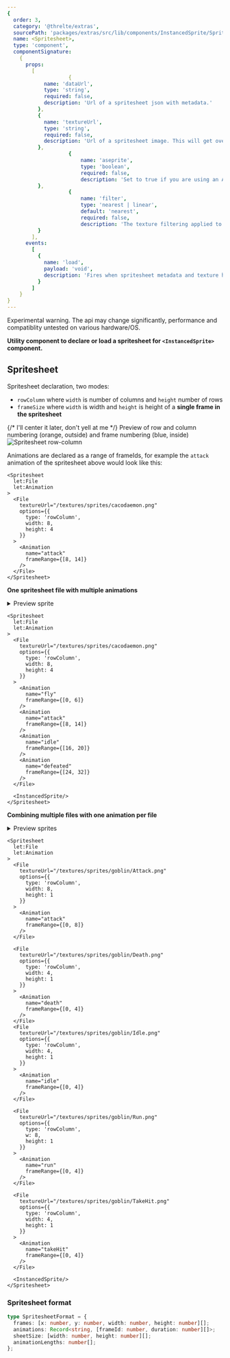 ```yaml
---
{
  order: 3,
  category: '@threlte/extras',
  sourcePath: 'packages/extras/src/lib/components/InstancedSprite/Spritesheet.svelte',
  name: <Spritesheet>,
  type: 'component',
  componentSignature:
    {
      props:
        [
					{
            name: 'dataUrl',
            type: 'string',
            required: false,
            description: 'Url of a spritesheet json with metadata.'
          },
          {
            name: 'textureUrl',
            type: 'string',
            required: false,
            description: 'Url of a spritesheet image. This will get overwritten if you declare spritesheet meta with help of <File/> and <Animation/> child components.'
          },
					{
						name: 'aseprite',
						type: 'boolean',
						required: false,
						description: 'Set to true if you are using an Aseprite .json file in dataUrl.'
          },
					{
						name: 'filter',
						type: 'nearest | linear',
						default: 'nearest',
						required: false,
						description: 'The texture filtering applied to the spritesheet.'
          }
        ],
      events:
        [
          {
            name: 'load',
            payload: 'void',
            description: 'Fires when spritesheet metadata and texture have been fully created or loaded.'
          }
        ]
    }
}
---
```


<Tip type="experimental">Experimental warning. The api may change significantly, performance and compatiblity untested on various hardware/OS.</Tip>

**Utility component to declare or load a spritesheet for `<InstancedSprite>` component.**

## Spritesheet

Spritesheet declaration, two modes:
- `rowColumn` where `width` is number of columns and `height` number of rows
- `frameSize` where `width` is width and `height` is height of a **single frame in the spritesheet**

{/* I'll center it later, don't yell at me */}
Preview of row and column numbering (orange, outside) and frame numbering (blue, inside)
![Spritesheet row-column](/images/docs/extras/instanced-sprite/spritesheet-rowcol.png)

Animations are declared as a range of frameIds, for example the `attack` animation of the spritesheet above would look like this:
```svelte
<Spritesheet
  let:File
  let:Animation
>
  <File
    textureUrl="/textures/sprites/cacodaemon.png"
    options={{
      type: 'rowColumn',
      width: 8,
      height: 4
    }}
  >
    <Animation
      name="attack"
      frameRange={[8, 14]}
    />
  </File>
</Spritesheet>
```

**One spritesheet file with multiple animations**
<details>
	<summary>Preview sprite</summary>
	*cacodaemon.png*
	![Multi image spritesheet](/textures/sprites/cacodaemon.png)
</details>

```svelte
<Spritesheet
  let:File
  let:Animation
>
  <File
    textureUrl="/textures/sprites/cacodaemon.png"
    options={{
      type: 'rowColumn',
      width: 8,
      height: 4
    }}
  >
    <Animation
      name="fly"
      frameRange={[0, 6]}
    />
    <Animation
      name="attack"
      frameRange={[8, 14]}
    />
    <Animation
      name="idle"
      frameRange={[16, 20]}
    />
    <Animation
      name="defeated"
      frameRange={[24, 32]}
    />
  </File>

  <InstancedSprite/>
</Spritesheet>

```

**Combining multiple files with one animation per file**
<details>
	<summary>Preview sprites</summary>
	*Attack.png*
	![Goblin Attack sprite](/textures/sprites/goblin/Attack.png)
	*Idle.png*
	![Goblin Idle sprite](/textures/sprites/goblin/Idle.png)
	*Run.png*
	![Goblin Run sprite](/textures/sprites/goblin/Run.png)
	*TakeHit.png*
	![Goblin TakeHit sprite](/textures/sprites/goblin/TakeHit.png)
</details>


```svelte
<Spritesheet
  let:File
  let:Animation
>
  <File
    textureUrl="/textures/sprites/goblin/Attack.png"
    options={{
      type: 'rowColumn',
      width: 8,
      height: 1
    }}
  >
    <Animation
      name="attack"
      frameRange={[0, 8]}
    />
  </File>

  <File
    textureUrl="/textures/sprites/goblin/Death.png"
    options={{
      type: 'rowColumn',
      width: 4,
      height: 1
    }}
  >
    <Animation
      name="death"
      frameRange={[0, 4]}
    />
  </File>
  <File
    textureUrl="/textures/sprites/goblin/Idle.png"
    options={{
      type: 'rowColumn',
      width: 4,
      height: 1
    }}
  >
    <Animation
      name="idle"
      frameRange={[0, 4]}
    />
  </File>

  <File
    textureUrl="/textures/sprites/goblin/Run.png"
    options={{
      type: 'rowColumn',
      w: 8,
      height: 1
    }}
  >
    <Animation
      name="run"
      frameRange={[0, 4]}
    />
  </File>

  <File
    textureUrl="/textures/sprites/goblin/TakeHit.png"
    options={{
      type: 'rowColumn',
      width: 4,
      height: 1
    }}
  >
    <Animation
      name="takeHit"
      frameRange={[0, 4]}
    />
  </File>

  <InstancedSprite/>
</Spritesheet>
```

### Spritesheet format

```ts
type SpritesheetFormat = {
  frames: [x: number, y: number, width: number, height: number][];
  animations: Record<string, [frameId: number, duration: number][]>;
  sheetSize: [width: number, height: number][];
  animationLengths: number[];
};
```
